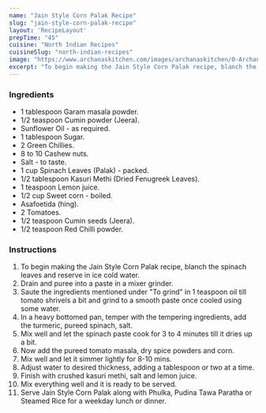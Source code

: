 ---
name: "Jain Style Corn Palak Recipe"
slug: "jain-style-corn-palak-recipe"
layout: 'RecipeLayout'
prepTime: "45"
cuisine: "North Indian Recipes"
cuisineSlug: "north-indian-recipes"
image: "https://www.archanaskitchen.com/images/archanaskitchen/0-Archanas-Kitchen-Recipes/2017/27-june/Jain_Style_no_onion_and_no_garlic_Palak_and_corn_curry-7222.jpg"
excerpt: "To begin making the Jain Style Corn Palak recipe, blanch the spinach leaves and reserve in ice cold water"
---

### Ingredients

- 1 tablespoon Garam masala powder.
- 1/2 teaspoon Cumin powder (Jeera).
- Sunflower Oil - as required.
- 1 tablespoon Sugar.
- 2 Green Chillies.
- 8 to 10 Cashew nuts.
- Salt - to taste.
- 1 cup Spinach Leaves (Palak) - packed.
- 1/2 tablespoon Kasuri Methi (Dried Fenugreek Leaves).
- 1 teaspoon Lemon juice.
- 1/2 cup Sweet corn - boiled.
- Asafoetida (hing).
- 2 Tomatoes.
- 1/2 teaspoon Cumin seeds (Jeera).
- 1/2 teaspoon Red Chilli powder.

### Instructions

1. To begin making the Jain Style Corn Palak recipe, blanch the spinach leaves and reserve in ice cold water.
1. Drain and puree into a paste in a mixer grinder.
1. Saute the ingredients mentioned under "To grind" in 1 teaspoon oil till tomato shrivels a bit and grind to a smooth paste once cooled using some water.
1. In a heavy bottomed pan, temper with the tempering ingredients, add the turmeric, pureed spinach, salt.
1. Mix well and let the spinach paste cook for 3 to 4 minutes till it dries up a bit.
1. Now add the pureed tomato masala, dry spice powders and corn.
1. Mix well and let it simmer lightly for 8-10 mins.
1. Adjust water to desired thickness, adding a tablespoon or two at a time.
1. Finish with crushed kasuri methi, salt and lemon juice.
1. Mix everything well and it is ready to be served.
1. Serve Jain Style Corn Palak along with Phulka, Pudina Tawa Paratha or Steamed Rice for a weekday lunch or dinner.
